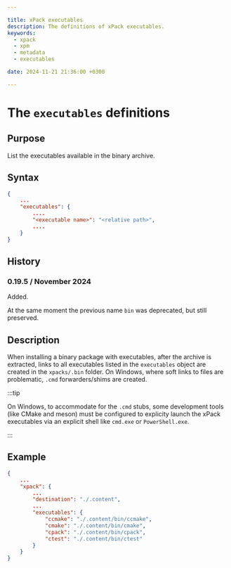 ```yaml
---

title: xPack executables
description: The definitions of xPack executables.
keywords:
  - xpack
  - xpm
  - metadata
  - executables

date: 2024-11-21 21:36:00 +0300

---
```


# The `executables` definitions

## Purpose

List the executables available in the binary archive.

## Syntax

```json
{
    ...
    "executables": {
        ....
        "<executable name>": "<relative path>",
        ....
    }
}
```

## History

### 0.19.5 / November 2024

Added.

At the same moment the previous name `bin` was deprecated, but still preserved.

## Description

When installing a binary package with executables,
after the archive is extracted, links to all executables listed
in the `executables` object are created in the `xpacks/.bin` folder.
On Windows, where soft links to files are problematic, `.cmd`
forwarders/shims are created.

:::tip

On Windows, to accommodate for the `.cmd` stubs,
some development tools (like CMake and meson) must be configured to
explicity launch the xPack executables via an explicit
shell like `cmd.exe` or `PowerShell.exe`.

:::

## Example

```json {8-11}
{
    ...
    "xpack": {
        ...
        "destination": "./.content",
        ...
        "executables": {
            "ccmake": "./.content/bin/ccmake",
            "cmake": "./.content/bin/cmake",
            "cpack": "./.content/bin/cpack",
            "ctest": "./.content/bin/ctest"
        }
    }
}
```
